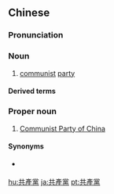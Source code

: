{{also|共産党|共产党}}
==Chinese==
{{zh-forms|s=共产党|type=21}}

===Pronunciation===
{{zh-pron
|m=Gòngchǎndǎng
|c=gung6 caan2 dong2
|h=pfs=Khiung-sán-tóng
|mn=Kiōng-sán-tóng
|cat=n,pn
}}

===Noun===
{{zh-noun}}

# [[communist]] [[party]]

====Derived terms====
{{zh-der|中國共產黨}}

===Proper noun===
{{zh-proper noun}}

# {{lb|zh|specifically}} [[Communist Party of China]]

====Synonyms====
* {{qualifier|derogatory}} {{zh-l|共慘黨}}

{{zh-cat|Elementary}}

[[hu:共產黨]]
[[ja:共產黨]]
[[pt:共產黨]]